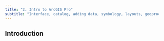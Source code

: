 ```yaml
---
title: "2. Intro to ArcGIS Pro"
subtitle: "Interface, catalog, adding data, symbology, layouts, geoprocessing tools"
---
```


## Introduction